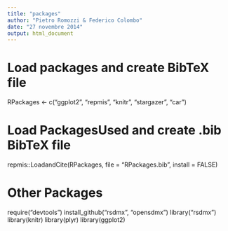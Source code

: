```yaml
---
title: "packages"
author: "Pietro Romozzi & Federico Colombo"
date: "27 novembre 2014"
output: html_document
---
```




# Load packages and create BibTeX file
RPackages <- c("ggplot2", "repmis", "knitr", "stargazer", "car")

# Load PackagesUsed and create .bib BibTeX file
repmis::LoadandCite(RPackages, file = "RPackages.bib", install = FALSE)

# Other Packages
require("devtools")
install_github("rsdmx", "opensdmx")
library("rsdmx")
library(knitr)
library(plyr)
library(ggplot2)


